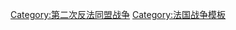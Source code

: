 {{Campaign
|name=[[第二次反法同盟]]
|raw_name=Campaignbox Second Coalition
| listclass = hlist
|border = {{{border|}}}
|battles=
* {{le|科孚圍城戰|Siege of Corfu (1798–99)|科孚}}
* {{link-it|特爾尼戰役|Battaglia di Terni|特爾尼}}
* '''[[奇維塔卡斯泰拉納戰役|奇維塔卡斯泰拉納]]'''
* {{le|奧斯特拉赫戰役|Battle of Ostrach|奧斯特拉赫}}
* {{le|費爾特基希戰役|Battle of Feldkirch|費爾特基希}}
* [[史塔卡赫戰役 (1799年)|第一次史塔卡赫]]
* [[恩根戰役|恩根]]
* {{le|維羅納戰役 (1799年)|Battle of Verona (1799)|維羅納}}
* {{le|馬尼亞諾戰役|Battle of Magnano|馬尼亞諾}}
* '''[[卡薩諾戰役 (1799年)|卡薩諾]]'''
* {{le|巴西尼亞諾戰役 (1799年)|Battle of Bassignana (1799)|巴西尼亞諾}}
* {{le|第一次馬倫戈戰役|First Battle of Marengo (1799)|第一次馬倫戈}}
* {{le|弗勞恩費爾德戰役|Battle of Frauenfeld|弗勞恩費爾德}}
* [[溫特圖爾戰役|溫特圖爾]]
* {{le|第一次蘇黎世戰役|First Battle of Zurich|第一次蘇黎世}}
* {{le|摩德納戰役 (1799年)|Battle of Modena (1799)|摩德納}}
* [[特雷比亞戰役 (1799年)|特雷比亞]]
* {{le|第二次馬倫戈戰役|Second Battle of Marengo (1799)|第二次馬倫戈}}
* {{le|曼圖亞圍城戰 (1799年)|Siege of Mantua (1799)|曼圖亞}}
* {{le|諾維戰役 (1799年)|Battle of Novi|第一次諾維}}
* {{le|阿姆斯泰格戰役|Battle of Amsteg|阿姆斯泰格}}
* {{le|卡蘭蘇格戰役|Battle of Callantsoog|卡蘭蘇格}}
* {{le|維利特事件|Vlieter Incident|維利特}}
* {{le|克拉本丹戰役|Battle of Krabbendam|克拉本丹}}
* {{le|曼海姆戰役 (1799年)|Battle of Mannheim (1799)|曼海姆}}
* {{le|卑爾根戰役 (1799年)|Battle of Bergen (1799)|卑爾根}}
* {{le|聖哥達山口戰役|Battle of Gotthard Pass|聖哥達山口}}
* '''[[第二次蘇黎世戰役|第二次蘇黎世]]'''
* [[林斯河戰役|林斯河]]
* {{le|阿爾克馬爾戰役 (1799年)|Battle of Alkmaar (1799)|阿爾克馬爾}}
* '''[[卡斯特里克姆戰役|卡斯特里克姆]]'''
* {{le|第二次諾維戰役|Second Battle of Novi (1799)|第二次諾維}}
* {{le|傑諾拉戰役|Battle of Genola|傑諾拉}}
* {{le|維斯洛赫戰役 (1799年)|Battle of Wiesloch (1799)|維斯洛赫}}
* [[熱那亞圍城戰|熱那亞]]
* [[史塔卡赫戰役 (1800年)|第二次史塔卡赫]]
* {{le|梅斯基希戰役|Battle of Messkirch|梅斯基希}}
* {{le|比伯拉赫戰役 (1800年)|Battle of Biberach (1800)|比伯拉赫戰役}}
* {{le|巴爾德堡圍城戰|Siege of Fort Bard|巴爾德堡}}
* {{le|埃爾巴赫戰役|Battle of Erbach|埃爾巴赫}}
* {{link-it|圖爾比戈戰役|Combattimento di Turbigo|圖爾比戈}}
* {{le|蒙特貝洛戰役 (1800年)|Battle of Montebello (1800)|蒙特貝洛}}
* '''[[马伦哥战役|馬倫哥]]'''
* [[赫希施泰特战役 (1800年)|赫希施泰特]]
* {{le|紐因堡戰役 (1800年)|Battle of Neuburg (1800)|紐因堡}}
* {{le|安普芬戰役 (1800年)|Battle of Ampfing (1800)|安普芬}}
* '''[[霍亨林登戰役|霍恩林登]]'''
* {{le|波佐洛戰役|Battle of Pozzolo|波佐洛}}
* [[哥本哈根战役 (1801年)|哥本哈根]]
* {{le|阿爾赫西拉斯灣海戰|Algeciras campaign|阿爾赫西拉斯}} 
----
* '''{{le|1798年地中海戰場|Mediterranean campaign of 1798|地中海戰場}}'''
* '''[[埃及-敘利亞戰役|埃及戰場]]'''
* '''{{le|拿破崙時代的瑞士|Switzerland in the Napoleonic era|瑞士戰場}}'''
* '''{{le|英俄入侵荷蘭|Anglo-Russian invasion of Holland|荷蘭戰場}}'''
* '''[[義大利戰役 (法國大革命戰爭)|義大利戰場]]'''
}}<noinclude>[[Category:第二次反法同盟战争]]
[[Category:法国战争模板]]
</noinclude>